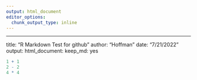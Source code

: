 ```yaml
---
output: html_document
editor_options: 
  chunk_output_type: inline
---
```

---
title: "R Markdown Test for github"
author: "Hoffman"
date: "7/21/2022"
output:
  html_document: 
    keep_md: yes






```r
1 + 1
2 - 2
4 * 4
```

